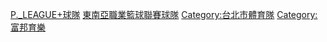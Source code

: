 {{Catmore}}

[[Category:P._LEAGUE+球隊|]]
[[Category:東南亞職業籃球聯賽球隊|]]
[[Category:台北市體育隊|Category:台北市體育隊]]
[[Category:富邦育樂|Category:富邦育樂]]